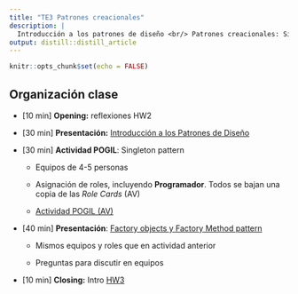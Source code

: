 ```yaml
---
title: "TE3 Patrones creacionales"
description: |
  Introducción a los patrones de diseño <br/> Patrones creacionales: Singleton y Factory.
output: distill::distill_article
---
```


```r
knitr::opts_chunk$set(echo = FALSE)
```

## Organización clase

-   [10 min] **Opening:** reflexiones HW2

-   [30 min] **Presentación:** [Introducción a los Patrones de Diseño](slides/TE3_1_patrones_diseno.html)

-   [30 min] **Actividad POGIL**: Singleton pattern

    -   Equipos de 4-5 personas

    -   Asignación de roles, incluyendo **Programador**. Todos se bajan una copia de las *Role Cards* (AV)

    -   [Actividad POGIL (AV)](https://aulavirtual.uji.es/mod/resource/view.php?id=4597610)

-   [40 min] **Presentación**: [Factory objects y Factory Method pattern](slides/TE3_2_factory.html)

    -   Mismos equipos y roles que en actividad anterior

    -   Preguntas para discutir en equipos

-   [10 min] **Closing:** Intro [HW3](HW3.html)

## 
